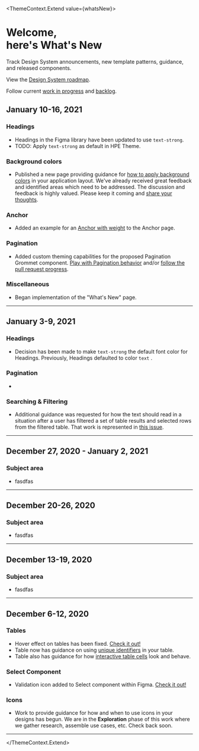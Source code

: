 

<ThemeContext.Extend value={whatsNew}>

# Welcome,<br />here's What's New

Track Design System announcements, new template patterns, guidance, and released components.

View the [Design System roadmap](https://roadmap.grommet.io/hpe-design-system-roadmap-mike-walrath-hpe-com).

Follow current [work in progress](https://github.com/orgs/grommet/projects/10) and [backlog](https://github.com/orgs/grommet/projects/10).

## January 10-16, 2021

### Headings

- Headings in the Figma library have been updated to use `text-strong`.
- TODO: Apply `text-strong` as default in HPE Theme.

### Background colors

- Published a new page providing guidance for 
[how to apply background colors](https://design-system.hpe.design/foundation/background-colors-guidance) 
in your application layout. We've already received great feedback and identified areas which need 
to be addressed. The discussion and feedback is highly valued. Please keep it coming and 
[share your thoughts](https://hpe.slack.com/archives/C04LMJWQT/p1610579439277200).

### Anchor

- Added an example for an [Anchor with weight](/components/anchor#anchor-with-weight) to the Anchor page.

### Pagination

- Added custom theming capabilities for the proposed Pagination Grommet component. [Play with Pagination behavior](https://deploy-preview-4646--sad-tereshkova-173d07.netlify.app/?path=/story/controls-pagination--custom) 
and/or [follow the pull request progress](https://github.com/grommet/grommet/pull/4646).

### Miscellaneous

- Began implementation of the "What's New" page.

---------------------------


## January 3-9, 2021

### Headings

- Decision has been made to make `text-strong` <ColorSwatch background="text-strong" /> the 
default font color for Headings. Previously, Headings defaulted to color `text` 
<ColorSwatch background="text" />.

### Pagination

- 

### Searching & Filtering

- Additional guidance was requested for how the text should read in a situation after 
a user has filtered a set of table results and selected rows from the filtered table. 
That work is represented in [this issue](https://github.com/grommet/hpe-design-system/issues/1343).

---------------------------

## December 27, 2020 - January 2, 2021

### Subject area

- fasdfas

---------------------------

## December 20-26, 2020

### Subject area

- fasdfas

---------------------------

## December 13-19, 2020

### Subject area

- fasdfas

---------------------------

## December 6-12, 2020

### Tables

- Hover effect on tables has been fixed. [Check it out!]()
- Table now has guidance on using [unique identifiers]() in your table.
- Table also has guidance for how [interactive table cells]() look and behave.

### Select Component

- Validation icon added to Select component within Figma. [Check it out!]()

### Icons

- Work to provide guidance for how and when to use icons in your designs has 
begun. We are in the **Exploration** phase of this work where we gather research, 
assemble use cases, etc. Check back soon.

---------------------------

</ThemeContext.Extend>